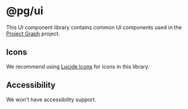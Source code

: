 
<Meta title="Introduction" />

# @pg/ui

This UI component library contains common UI components used in the [Project Graph](https://github.com/LiRenTech/project-graph) project.

## Icons

We recommend using [Lucide Icons](https://lucide.dev/) for icons in this library.

## Accessibility

We won't have accessibility support.
